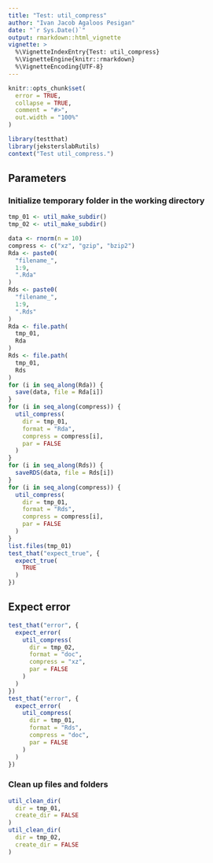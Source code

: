 ```yaml
---
title: "Test: util_compress"
author: "Ivan Jacob Agaloos Pesigan"
date: "`r Sys.Date()`"
output: rmarkdown::html_vignette
vignette: >
  %\VignetteIndexEntry{Test: util_compress}
  %\VignetteEngine{knitr::rmarkdown}
  %\VignetteEncoding{UTF-8}
---
```



```r
knitr::opts_chunk$set(
  error = TRUE,
  collapse = TRUE,
  comment = "#>",
  out.width = "100%"
)
```



```r
library(testthat)
library(jeksterslabRutils)
context("Test util_compress.")
```


## Parameters

### Initialize temporary folder in the working directory


```r
tmp_01 <- util_make_subdir()
tmp_02 <- util_make_subdir()
```



```r
data <- rnorm(n = 10)
compress <- c("xz", "gzip", "bzip2")
Rda <- paste0(
  "filename_",
  1:9,
  ".Rda"
)
Rds <- paste0(
  "filename_",
  1:9,
  ".Rds"
)
Rda <- file.path(
  tmp_01,
  Rda
)
Rds <- file.path(
  tmp_01,
  Rds
)
for (i in seq_along(Rda)) {
  save(data, file = Rda[i])
}
for (i in seq_along(compress)) {
  util_compress(
    dir = tmp_01,
    format = "Rda",
    compress = compress[i],
    par = FALSE
  )
}
for (i in seq_along(Rds)) {
  saveRDS(data, file = Rds[i])
}
for (i in seq_along(compress)) {
  util_compress(
    dir = tmp_01,
    format = "Rds",
    compress = compress[i],
    par = FALSE
  )
}
list.files(tmp_01)
test_that("expect_true", {
  expect_true(
    TRUE
  )
})
```


## Expect error


```r
test_that("error", {
  expect_error(
    util_compress(
      dir = tmp_02,
      format = "doc",
      compress = "xz",
      par = FALSE
    )
  )
})
test_that("error", {
  expect_error(
    util_compress(
      dir = tmp_01,
      format = "Rds",
      compress = "doc",
      par = FALSE
    )
  )
})
```


### Clean up files and folders


```r
util_clean_dir(
  dir = tmp_01,
  create_dir = FALSE
)
util_clean_dir(
  dir = tmp_02,
  create_dir = FALSE
)
```

